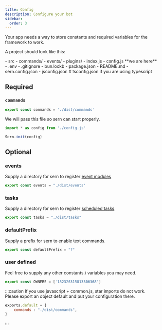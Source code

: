 ```yaml
---
title: Config 
description: Configure your bot 
sidebar:
  order: 3
---
```

Your app needs a way to store constants and required variables for the framework to work.

A project should look like this: <br />


<FileTree>
- src
  - commands/
  - events/
  - plugins/ 
  - index.js
  - config.js **we are here**
- .env
- .gitignore
- bun.lockb
- package.json
- README.md
- sern.config.json
- jsconfig.json # tsconfig.json if you are using typescript
</FileTree>

## Required

### `commands`
```js title='src/config.js'
export const commands = './dist/commands'
```

We will pass this file so sern can start properly.

```js title='src/index.js'
import * as config from './config.js'

Sern.init(config)
```

## Optional 
### events 
Supply a directory for sern to register [event modules](/v4/reference/modules)
```js
export const events = "./dist/events"
```

### tasks
Supply a directory for sern to register [scheduled tasks](/v4/reference/tasks)
```js 
export const tasks = "./dist/tasks"
```

### defaultPrefix
Supply a prefix for sern to enable text commands.
```js 
export const defaultPrefix = "?"
```

### user defined
Feel free to supply any other constants / variables you may need.
```js
export const OWNERS = ['182326315813306368']
```


:::caution
If you use javascript + common.js, star imports do not work. Please export an object default and put your configuration there.
```js
exports.default = {
    commands : "./dist/commands",
}
```
:::
